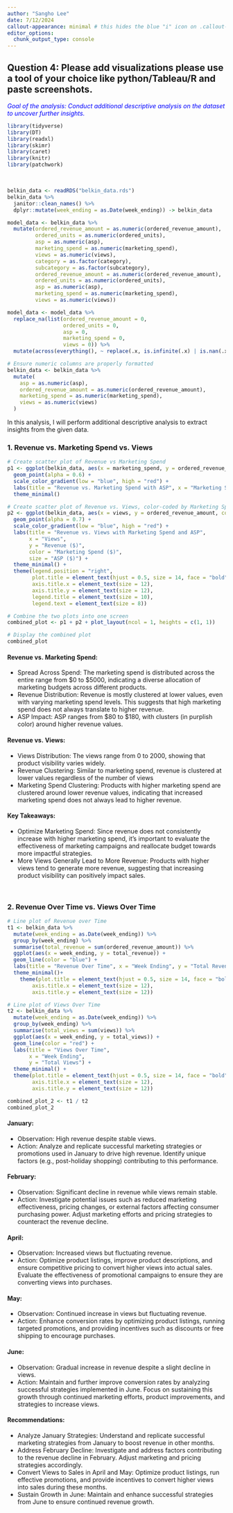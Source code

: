 ```yaml
---
author: "Sangho Lee"
date: 7/12/2024
callout-appearance: minimal # this hides the blue "i" icon on .callout-notes
editor_options: 
  chunk_output_type: console
---
```



## Question 4: Please add visualizations please use a tool of your choice like python/Tableau/R and paste screenshots.

*<span style="color:blue;">Goal of the analysis: Conduct additional descriptive analysis on the dataset to uncover further insights.</span>*

```r
library(tidyverse)
library(DT)
library(readxl)
library(skimr)
library(caret)
library(knitr)
library(patchwork)

```

<br>





```r
belkin_data <- readRDS("belkin_data.rds")
belkin_data %>% 
  janitor::clean_names() %>% 
  dplyr::mutate(week_ending = as.Date(week_ending)) -> belkin_data


```


```r
model_data <- belkin_data %>%
  mutate(ordered_revenue_amount = as.numeric(ordered_revenue_amount),
         ordered_units = as.numeric(ordered_units),
         asp = as.numeric(asp),
         marketing_spend = as.numeric(marketing_spend),
         views = as.numeric(views),
         category = as.factor(category),
         subcategory = as.factor(subcategory),
         ordered_revenue_amount = as.numeric(ordered_revenue_amount),
         ordered_units = as.numeric(ordered_units),
         asp = as.numeric(asp),
         marketing_spend = as.numeric(marketing_spend),
         views = as.numeric(views))

```

```r
model_data <- model_data %>%
  replace_na(list(ordered_revenue_amount = 0,
                  ordered_units = 0,
                  asp = 0,
                  marketing_spend = 0,
                  views = 0)) %>%
  mutate(across(everything(), ~ replace(.x, is.infinite(.x) | is.nan(.x), 0)))

```


```r
# Ensure numeric columns are properly formatted
belkin_data <- belkin_data %>%
  mutate(
    asp = as.numeric(asp),
    ordered_revenue_amount = as.numeric(ordered_revenue_amount),
    marketing_spend = as.numeric(marketing_spend),
    views = as.numeric(views)
  )
```


In this analysis, I will perform additional descriptive analysis to extract insights from the given data.

### 1. Revenue vs. Marketing Spend vs. Views

```r
# Create scatter plot of Revenue vs Marketing Spend
p1 <- ggplot(belkin_data, aes(x = marketing_spend, y = ordered_revenue_amount, color = asp, size = views)) +
  geom_point(alpha = 0.6) +
  scale_color_gradient(low = "blue", high = "red") +
  labs(title = "Revenue vs. Marketing Spend with ASP", x = "Marketing Spend ($)", y = "Revenue ($)", color = "ASP ($)") +
  theme_minimal()

# Create scatter plot of Revenue vs. Views, color-coded by Marketing Spend and size by ASP
p2 <- ggplot(belkin_data, aes(x = views, y = ordered_revenue_amount, color = marketing_spend, size = asp)) +
  geom_point(alpha = 0.7) +
  scale_color_gradient(low = "blue", high = "red") +
  labs(title = "Revenue vs. Views with Marketing Spend and ASP",
       x = "Views",
       y = "Revenue ($)",
       color = "Marketing Spend ($)",
       size = "ASP ($)") +
  theme_minimal() +
  theme(legend.position = "right",
        plot.title = element_text(hjust = 0.5, size = 14, face = "bold"),
        axis.title.x = element_text(size = 12),
        axis.title.y = element_text(size = 12),
        legend.title = element_text(size = 10),
        legend.text = element_text(size = 8))

# Combine the two plots into one screen
combined_plot <- p1 + p2 + plot_layout(ncol = 1, heights = c(1, 1))

# Display the combined plot
combined_plot
```



#### Revenue vs. Marketing Spend:

- Spread Across Spend: The marketing spend is distributed across the entire range from $0 to $5000, indicating a diverse allocation of marketing budgets across different products.
- Revenue Distribution: Revenue is mostly clustered at lower values, even with varying marketing spend levels. This suggests that high marketing spend does not always translate to higher revenue.
- ASP Impact: ASP ranges from $80 to $180, with clusters (in purplish color) around higher revenue values.

#### Revenue vs. Views:

- Views Distribution: The views range from 0 to 2000, showing that product visibility varies widely.
- Revenue Clustering: Similar to marketing spend, revenue is clustered at lower values regardless of the number of views
- Marketing Spend Clustering: Products with higher marketing spend are clustered around lower revenue values, indicating that increased marketing spend does not always lead to higher revenue.

#### Key Takeaways:

- Optimize Marketing Spend: Since revenue does not consistently increase with higher marketing spend, it's important to evaluate the effectiveness of marketing campaigns and reallocate budget towards more impactful strategies.
- More Views Generally Lead to More Revenue: Products with higher views tend to generate more revenue, suggesting that increasing product visibility can positively impact sales.

<br>





### 2. Revenue Over Time vs. Views Over Time


```r
# Line plot of Revenue over Time
t1 <- belkin_data %>%
  mutate(week_ending = as.Date(week_ending)) %>%
  group_by(week_ending) %>%
  summarise(total_revenue = sum(ordered_revenue_amount)) %>%
  ggplot(aes(x = week_ending, y = total_revenue)) +
  geom_line(color = "blue") +
  labs(title = "Revenue Over Time", x = "Week Ending", y = "Total Revenue ($)") +
  theme_minimal()+
    theme(plot.title = element_text(hjust = 0.5, size = 14, face = "bold"),
        axis.title.x = element_text(size = 12),
        axis.title.y = element_text(size = 12))

# Line plot of Views Over Time
t2 <- belkin_data %>%
  mutate(week_ending = as.Date(week_ending)) %>%
  group_by(week_ending) %>%
  summarise(total_views = sum(views)) %>%
  ggplot(aes(x = week_ending, y = total_views)) +
  geom_line(color = "red") +
  labs(title = "Views Over Time",
       x = "Week Ending",
       y = "Total Views") +
  theme_minimal() +
  theme(plot.title = element_text(hjust = 0.5, size = 14, face = "bold"),
        axis.title.x = element_text(size = 12),
        axis.title.y = element_text(size = 12))

combined_plot_2 <- t1 / t2
combined_plot_2
```





#### January:
- Observation: High revenue despite stable views.
- Action: Analyze and replicate successful marketing strategies or promotions used in January to drive high revenue. Identify unique factors (e.g., post-holiday shopping) contributing to this performance.

#### February:
- Observation: Significant decline in revenue while views remain stable.
- Action: Investigate potential issues such as reduced marketing effectiveness, pricing changes, or external factors affecting consumer purchasing power. Adjust marketing efforts and pricing strategies to counteract the revenue decline.

#### April:
- Observation: Increased views but fluctuating revenue.
- Action: Optimize product listings, improve product descriptions, and ensure competitive pricing to convert higher views into actual sales. Evaluate the effectiveness of promotional campaigns to ensure they are converting views into purchases.

#### May:
- Observation: Continued increase in views but fluctuating revenue.
- Action: Enhance conversion rates by optimizing product listings, running targeted promotions, and providing incentives such as discounts or free shipping to encourage purchases.

#### June:
- Observation: Gradual increase in revenue despite a slight decline in views.
- Action: Maintain and further improve conversion rates by analyzing successful strategies implemented in June. Focus on sustaining this growth through continued marketing efforts, product improvements, and strategies to increase views.

#### Recommendations:
- Analyze January Strategies: Understand and replicate successful marketing strategies from January to boost revenue in other months.
- Address February Decline: Investigate and address factors contributing to the revenue decline in February. Adjust marketing and pricing strategies accordingly.
- Convert Views to Sales in April and May: Optimize product listings, run effective promotions, and provide incentives to convert higher views into sales during these months.
- Sustain Growth in June: Maintain and enhance successful strategies from June to ensure continued revenue growth.





